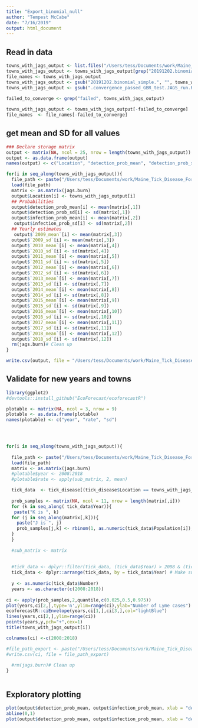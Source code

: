 ```yaml
---
title: "Export_binomial_null"
author: "Tempest McCabe"
date: "7/16/2019"
output: html_document
---
```


## Read in data
```r
towns_with_jags_output <- list.files("/Users/tess/Documents/work/Maine_Tick_Disease_Forecast/Jags_output/")
towns_with_jags_output <- towns_with_jags_output[grep("20191202.binomial_simple.", towns_with_jags_output)]
file_names <- towns_with_jags_output
towns_with_jags_output <- gsub("20191202.binomial_simple.", "", towns_with_jags_output)
towns_with_jags_output <- gsub(".convergence_passed_GBR_test.JAGS_run.Rdata", "", towns_with_jags_output)
                
failed_to_converge <- grep("failed", towns_with_jags_output)

towns_with_jags_output <- towns_with_jags_output[-failed_to_converge]
file_names  <- file_names[-failed_to_converge]
```


## get mean and SD for all values
```r
### Declare storage matrix
output <- matrix(NA, ncol = 25, nrow = length(towns_with_jags_output)) 
output <- as.data.frame(output)
names(output) <- c("Location", "detection_prob_mean", "detection_prob_sd", "infection_prob_mean","infection_prob_sd", "2009_mean", "2009_sd", "2010_mean", "2010_sd", "2011_mean", "2011_sd", "2012_mean", "2012_sd","2013_mean", "2013_sd","2014_mean", "2014_sd","2015_mean", "2015_sd","2016_mean", "2016_sd","2017_mean", "2017_sd","2018_mean", "2018_sd")

for(i in seq_along(towns_with_jags_output)){
  file_path <- paste("/Users/tess/Documents/work/Maine_Tick_Disease_Forecast/Jags_output/", file_names[i], sep = "")
  load(file_path)
  matrix <- as.matrix(jags.burn)
  output$Location[i] <- towns_with_jags_output[i]
  ## Probabilities
  output$detection_prob_mean[i] <- mean(matrix[,1])
  output$detection_prob_sd[i] <- sd(matrix[,1])
  output$infection_prob_mean[i] <- mean(matrix[,2])
   output$infection_prob_sd[i] <- sd(matrix[,2])
  ## Yearly estimates
   output$`2009_mean`[i] <- mean(matrix[,3])
  output$`2009_sd`[i] <- mean(matrix[,3])
  output$`2010_mean`[i] <- mean(matrix[,4])
  output$`2010_sd`[i] <- sd(matrix[,4])
  output$`2011_mean`[i] <- mean(matrix[,5])
  output$`2011_sd`[i] <- sd(matrix[,5])
  output$`2012_mean`[i] <- mean(matrix[,6])
  output$`2012_sd`[i] <- sd(matrix[,6])
  output$`2013_mean`[i] <- mean(matrix[,7])
  output$`2013_sd`[i] <- sd(matrix[,7])
  output$`2014_mean`[i] <- mean(matrix[,8])
  output$`2014_sd`[i] <- sd(matrix[,8])
  output$`2015_mean`[i] <- mean(matrix[,9])
  output$`2015_sd`[i] <- sd(matrix[,9])
  output$`2016_mean`[i] <- mean(matrix[,10])
  output$`2016_sd`[i] <- sd(matrix[,10])
  output$`2017_mean`[i] <- mean(matrix[,11])
  output$`2017_sd`[i] <- sd(matrix[,11])
  output$`2018_mean`[i] <- mean(matrix[,12])
  output$`2018_sd`[i] <- sd(matrix[,12])
  rm(jags.burn)# Clean up
}

write.csv(output, file = "/Users/tess/Documents/work/Maine_Tick_Disease_Forecast/modeled_output/Binomial_null_ouput.csv")

```


## Validate for new years and towns
```r
library(ggplot2)
#devtools::install_github("EcoForecast/ecoforecastR")

plotable <- matrix(NA, ncol = 3, nrow = 9) 
plotable <- as.data.frame(plotable)
names(plotable) <- c("year", "rate", "sd")



  
for(i in seq_along(towns_with_jags_output)){
  
  file_path <- paste("/Users/tess/Documents/work/Maine_Tick_Disease_Forecast/Jags_output/", file_names[i], sep = "")
  load(file_path)
  matrix <- as.matrix(jags.burn)
  #plotable$year <- 2008:2018
  #plotable$rate <- apply(sub_matrix, 2, mean)

  tick_data  <- tick_disease[(tick_disease$Location == towns_with_jags_output[i] ),] 
  
  prob_samples <- matrix(NA, ncol = 11, nrow = length(matrix[,i]))
  for (k in seq_along( tick_data$Year)){
   paste("K is ", k)
  for (j in seq_along(matrix[,k])){
    paste("J is ", j)
    prob_samples[j,k] <- rbinom(1, as.numeric(tick_data$Population[i]), matrix[j,k])
  }
  }
  
  #sub_matrix <- matrix
  
 
  #tick_data <- dplyr::filter(tick_data, (tick_data$Year) > 2008 & (tick_data$Year < 2018)) #
  tick_data <- dplyr::arrange(tick_data, by = tick_data$Year) # Make sure model is fitting through time
  
  y <- as.numeric(tick_data$Number)
  years <- as.character(c(2008:2018))
  
ci <- apply(prob_samples,2,quantile,c(0.025,0.5,0.975))
plot(years,ci[2,],type='n',ylim=range(ci),ylab="Number of Lyme cases")
ecoforecastR::ciEnvelope(years,ci[1,],ci[3,],col="lightBlue")
lines(years,ci[2,],ylim=range(ci))
points(years,y,pch="+",cex=1)
title(towns_with_jags_output[i])

colnames(ci) <-c(2008:2018)

#file_path_export <- paste("/Users/tess/Documents/work/Maine_Tick_Disease_Forecast/modeled_output/", towns_with_jags_output[i], "_confidence_interval_binomial_null_ouput.csv", sep = "")
#write.csv(ci, file = file_path_export)
  
  #rm(jags.burn)# Clean up
}



```


## Exploratory plotting

```r
plot(output$detection_prob_mean, output$infection_prob_mean, xlab = "detection probability", ylab = "infection probability", log = "y")
abline(0,1)
plot(output$detection_prob_mean, output$infection_prob_mean, xlab = "detection probability", ylab = "infection probability", log = "y")



```